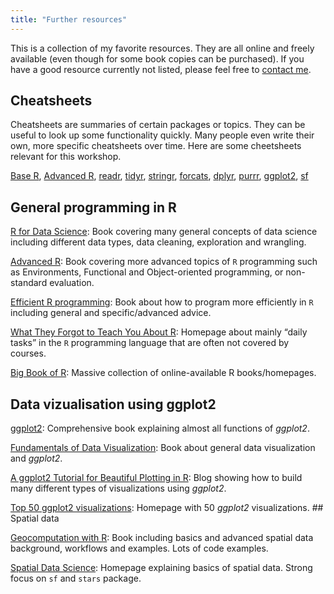 ```yaml
---
title: "Further resources"
---
```


This is a collection of my favorite resources. They are all online and freely available (even though for some book copies can be purchased). If you have a good resource currently not listed, please feel free to [contact me](mailto:mhessel@umich.edu).

## Cheatsheets
Cheatsheets are summaries of certain packages or topics. They can be useful to look up some functionality quickly. Many people even write their own, more specific cheatsheets over time. Here are some cheetsheets relevant for this workshop.

[Base R](cheatsheets/base-r.pdf), [Advanced R](cheatsheets/advanced-r.pdf), [readr](cheatsheets/readr.pdf), [tidyr](cheatsheets/tidyr.pdf), [stringr](cheatsheets/stringr.pdf), [forcats](cheatsheets/forcats.pdf), [dplyr](cheatsheets/dplyr.pdf), [purrr](cheatsheets/purrr.pdf), [ggplot2](cheatsheets/ggplot2.pdf), [sf](cheatsheets/sf.pdf)

## General programming in R
[R for Data Science](https://r4ds.had.co.nz): Book covering many general concepts of data science including different data types, data cleaning, exploration and wrangling.

[Advanced R](https://adv-r.hadley.nz): Book covering more advanced topics of `R` programming such as Environments, Functional and Object-oriented programming, or non-standard evaluation.

[Efficient R programming](https://csgillespie.github.io/efficientR/): Book about how to program more efficiently in `R` including general and specific/advanced advice.

[What They Forgot to Teach You About R](https://rstats.wtf/index.html): Homepage about mainly "daily tasks" in the `R` programming language that are often not covered by courses.

[Big Book of R](https://www.bigbookofr.com/index.html): Massive collection of online-available R books/homepages.

## Data vizualisation using ggplot2

[ggplot2](https://ggplot2-book.org/index.html): Comprehensive book explaining almost all functions of _ggplot2_.

[Fundamentals of Data Visualization](https://clauswilke.com/dataviz/): Book about general data visualization and _ggplot2_.

[A ggplot2 Tutorial for Beautiful Plotting in R](https://www.cedricscherer.com/2019/08/05/a-ggplot2-tutorial-for-beautiful-plotting-in-r/): Blog showing how to build many different types of visualizations using _ggplot2_.

[Top 50 ggplot2 visualizations](http://r-statistics.co/Top50-Ggplot2-Visualizations-MasterList-R-Code.html): Homepage with 50 _ggplot2_ visualizations. 
## Spatial data

[Geocomputation with R](https://geocompr.robinlovelace.net/index.html): Book including basics and advanced spatial data background, workflows and examples. Lots of code examples.

[Spatial Data Science](https://keen-swartz-3146c4.netlify.app): Homepage explaining basics of spatial data. Strong focus on `sf` and `stars` package.
